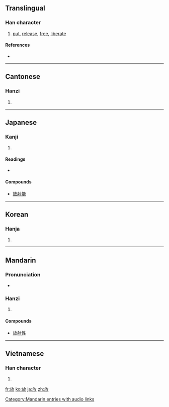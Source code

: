 {{also|fang}}
==Translingual==

===Han character===
{{Han char|rn=66|rad=攴|as=04|sn=8|four=0824<sub>0</sub>|canj=卜尸人大 (YSOK)}}

# [[put]], [[release]], [[free]], [[liberate]]

====References====
* {{Han ref|kx=0469.030|dkj=13133|dj=0818.050|hdz=21451.110|uh=653E|ud=25918|bh=A9F1|bd=43505}}

----

==Cantonese==

===Hanzi===
{{yue-hanzi|jyut=|y=fong3}}

# {{defn|Cantonese|sort=攴04}}

----

==Japanese==

===Kanji===
{{ja-kanji|grade=3|rs=攴04}}

# {{defn|Japanese}}

====Readings====
* {{ja-readings|on=[[ほう]] (hō)|kun=[[はなす]] (hanasu), [[はなつ]] (hanatsu), [[ゆるす]] (yurusu)}}

====Compounds====
* [[放射能]]

----

==Korean==

===Hanja===
{{ko-hanja|hangeul=방|eumhun=|rv=bang|mr=pang|y=pang}}

# {{defn|Korean|sort=攴04}}

----

==Mandarin==

===Pronunciation===
* {{audio|zh-fàng.ogg|audio}}

===Hanzi===
{{cmn-hanzi|pin=[[fǎng]] ([[fang3]]), [[fàng]] ([[fang4]])|wg=fang<sup>3</sup>, fang<sup>4</sup>}}

# {{defn|Mandarin|sort=攴04}}

====Compounds====
* [[放射性]]

[[Category:Mandarin entries with audio links]]

----

==Vietnamese==

===Han character===
{{vi-hantu|[[phóng]], [[phúng]], [[phưng]]|rs=攴04}}

# {{defn|Vietnamese|sort=攴04}}

[[fr:放]]
[[ko:放]]
[[ja:放]]
[[zh:放]]